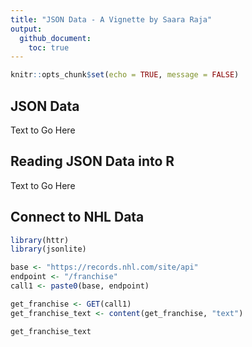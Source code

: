 ```yaml
---
title: "JSON Data - A Vignette by Saara Raja"
output: 
  github_document:
    toc: true
---
```


```r
knitr::opts_chunk$set(echo = TRUE, message = FALSE)
```

## JSON Data
Text to Go Here

## Reading JSON Data into R
Text to Go Here

## Connect to NHL Data

```r
library(httr)
library(jsonlite)

base <- "https://records.nhl.com/site/api"
endpoint <- "/franchise"
call1 <- paste0(base, endpoint)

get_franchise <- GET(call1)
get_franchise_text <- content(get_franchise, "text")

get_franchise_text
```


